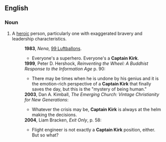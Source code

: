 ==English==
===Noun===
{{en-noun|sg=[[Captain]] [[Kirk]]}}
# A [[heroic]] person, particularly one with exaggerated bravery and leadership characteristics.
#:'''1983''', ''Nena'', [[w:99 Luftballons|99 Luftballons]].
#:*Everyone's a superhero. Everyone's a '''Captain Kirk'''.
#:'''1999''', Peter D. Hershock, ''Reinventing the Wheel: A Buddhist Response to the Information Age'' p. 90:
#:*There may be times when he is undone by his genius and it is the emotion-rich perspective of a '''Captain Kirk''' that finally saves the day, but this is the "mystery of being human."
#:'''2003''', Dan A. Kimball, ''The Emerging Church: Vintage Christianity for New Generations'':
#:*Whatever the crisis may be, '''Captain Kirk''' is always at the helm making the decisions. 
#:'''2004''', Liam Bracken, ''Exit Only'', p. 58:
#:*Flight engineer is not exactly a '''Captain Kirk''' position, either. But so what?